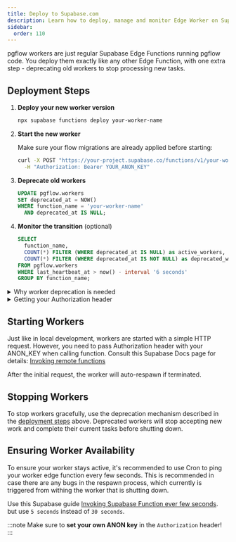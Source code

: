 ```yaml
---
title: Deploy to Supabase.com
description: Learn how to deploy, manage and monitor Edge Worker on Supabase Background Tasks. Step-by-step guide for deployment, starting, and maintaining workers.
sidebar:
  order: 110
---
```



pgflow workers are just regular Supabase Edge Functions running pgflow code. You deploy them exactly like any other Edge Function, with one extra step - deprecating old workers to stop processing new tasks.

## Deployment Steps

<Steps>

1. **Deploy your new worker version**

   ```bash frame="none"
   npx supabase functions deploy your-worker-name
   ```

2. **Start the new worker**

   Make sure your flow migrations are already applied before starting:

   ```bash frame="none"
   curl -X POST "https://your-project.supabase.co/functions/v1/your-worker-name" \
     -H "Authorization: Bearer YOUR_ANON_KEY"
   ```

3. **Deprecate old workers**

   ```sql
   UPDATE pgflow.workers
   SET deprecated_at = NOW()
   WHERE function_name = 'your-worker-name'
     AND deprecated_at IS NULL;
   ```

4. **Monitor the transition** (optional)

   ```sql
   SELECT
     function_name,
     COUNT(*) FILTER (WHERE deprecated_at IS NULL) as active_workers,
     COUNT(*) FILTER (WHERE deprecated_at IS NOT NULL) as deprecated_workers
   FROM pgflow.workers
   WHERE last_heartbeat_at > now() - interval '6 seconds'
   GROUP BY function_name;
   ```

</Steps>

<details>
<summary>Why worker deprecation is needed</summary>

When you deploy a new version, old workers continue running until they hit resource limits (up to 150s on free tier, 400s on paid). This creates overlap where both versions process tasks simultaneously.

Worker deprecation solves this - deprecated workers stop accepting new work and complete their current tasks. Workers check their deprecation status every 5 seconds during heartbeat.

</details>

<details>
<summary>Getting your Authorization header</summary>

You need your project's ANON key for the Authorization header. Find it in your [Supabase Dashboard](https://supabase.com/dashboard) under Settings > API.

See Supabase docs: [Invoking remote functions](https://supabase.com/docs/guides/functions/deploy#invoking-remote-functions)

</details>

<NotProductionReady />

## Starting Workers

Just like in local development, workers are started with a simple HTTP request.
However, you need to pass Authorization header with your ANON_KEY when calling function.
Consult this Supabase Docs page for details: [Invoking remote functions](https://supabase.com/docs/guides/functions/deploy#invoking-remote-functions)

After the initial request, the worker will auto-respawn if terminated.

## Stopping Workers

To stop workers gracefully, use the deprecation mechanism described in the [deployment steps](#deployment-steps) above. Deprecated workers will stop accepting new work and complete their current tasks before shutting down.

## Ensuring Worker Availability

To ensure your worker stays active, it's recommended to use Cron to ping
your worker edge function every few seconds.
This is recommended in case there are any bugs in the respawn process,
which currently is triggered from withing the worker that is shutting down.

Use this Supabase guide [Invoking Supabase Function ever few seconds](https://supabase.com/docs/guides/cron/quickstart#invoke-supabase-edge-function-every-30-seconds).
but use `5 seconds` instead of `30 seconds`.

:::note
Make sure to **set your own ANON key** in the `Authorization` header!
:::

